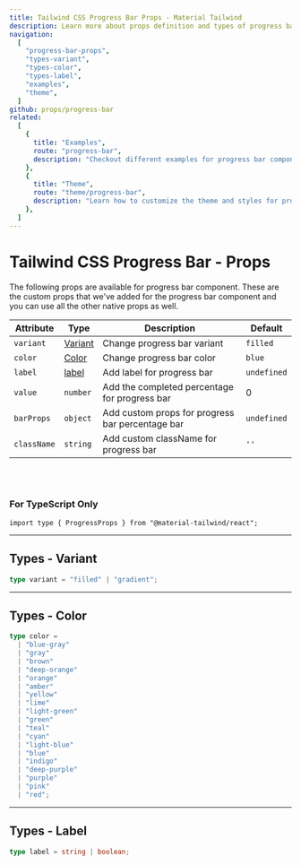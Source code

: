 ```yaml
---
title: Tailwind CSS Progress Bar Props - Material Tailwind
description: Learn more about props definition and types of progress bar component.
navigation:
  [
    "progress-bar-props",
    "types-variant",
    "types-color",
    "types-label",
    "examples",
    "theme",
  ]
github: props/progress-bar
related:
  [
    {
      title: "Examples",
      route: "progress-bar",
      description: "Checkout different examples for progress bar component.",
    },
    {
      title: "Theme",
      route: "theme/progress-bar",
      description: "Learn how to customize the theme and styles for progress bar component.",
    },
  ]
---
```


# Tailwind CSS Progress Bar - Props

<span id="progress-bar-props" className="scroll-mt-48" />
The following props are available for progress bar component. These are the custom
props that we've added for the progress bar component and you can use all
the other native props as well.

| Attribute   | Type                      | Description                                      | Default                |
| ----------- | ------------------------- | ------------------------------------------------ | ---------------------- |
| `variant`   | [Variant](#types-variant) | Change progress bar variant                      | <Code>filled</Code>    |
| `color`     | [Color](#types-color)     | Change progress bar color                        | <Code>blue</Code>      |
| `label`     | [label](#types-label)     | Add label for progress bar                       | <Code>undefined</Code> |
| `value`     | <Code>number</Code>       | Add the completed percentage for progress bar    | 0                      |
| `barProps`  | <Code>object</Code>       | Add custom props for progress bar percentage bar | <Code>undefined</Code> |
| `className` | <Code>string</Code>       | Add custom className for progress bar            | `''`                   |

<br />
<br />

### For TypeScript Only

```tsx
import type { ProgressProps } from "@material-tailwind/react";
```

---

## Types - Variant

<span id="types-variant" className="scroll-mt-48" />

```ts
type variant = "filled" | "gradient";
```

---

## Types - Color

<span id="types-color" className="scroll-mt-48" />

```ts
type color =
  | "blue-gray"
  | "gray"
  | "brown"
  | "deep-orange"
  | "orange"
  | "amber"
  | "yellow"
  | "lime"
  | "light-green"
  | "green"
  | "teal"
  | "cyan"
  | "light-blue"
  | "blue"
  | "indigo"
  | "deep-purple"
  | "purple"
  | "pink"
  | "red";
```

---

## Types - Label

<span id="types-label" className="scroll-mt-48" />

```ts
type label = string | boolean;
```

<span id="examples" className="scroll-mt-48" />
<span id="theme" className="scroll-mt-48" />
